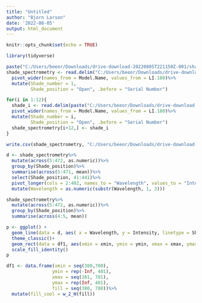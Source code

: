 ```yaml
---
title: "Untitled"
author: "Bjorn Larson"
date: '2022-08-05'
output: html_document
---
```


```r
knitr::opts_chunk$set(echo = TRUE)
```

```r
library(tidyverse)
```


```r
paste("C:/Users/beeor/Downloads/drive-download-20220805T221150Z-001/shade", 1, "over.txt", sep = "")
shade_spectrometry <- read.delim("C:/Users/beeor/Downloads/drive-download-20220805T221150Z-001/shade1over.txt")%>%
  pivot_wider(names_from = Model.Name, values_from = LI.180)%>%
  mutate(Shade_number = 1,
         Shade_position = "Open", .before = "Serial Number")

for(i in 1:12){
  shade_i <- read.delim(paste("C:/Users/beeor/Downloads/drive-download-20220805T221150Z-001/shade", i, "over.txt", sep = ""))%>%
  pivot_wider(names_from = Model.Name, values_from = LI.180)%>%
  mutate(Shade_number = i,
         Shade_position = "Open", .before = "Serial Number")
  shade_spectrometry[i+12,] <- shade_i
}

write.csv(shade_spectrometry, "C:/Users/beeor/Downloads/drive-download-20220805T221150Z-001/shades.csv")
```




```r
d <- shade_spectrometry%>%
  mutate(across(5:472, as.numeric))%>%
  group_by(Shade_position)%>%
  summarise(across(5:471, mean))%>%
  select(Shade_position, 41:441)%>%
  pivot_longer(cols = 2:402, names_to = "Wavelength", values_to = "Intensity")%>%
  mutate(Wavelength = as.numeric(substr(Wavelength, 1, 3)))
```

```r
shade_spectrometry%>%
  mutate(across(5:472, as.numeric))%>%
  group_by(Shade_position)%>%
  summarise(across(4:5, mean))
```

```r
p <- ggplot() +
  geom_line(data = d, aes( x = Wavelength, y = Intensity, linetype = Shade_position))+
  theme_classic()+
  geom_rect(data = df1, aes(xmin = xmin, ymin = ymin, xmax = xmax, ymax = ymax, fill = fill_cool), alpha = 0.5)+
  scale_fill_identity()
p
```

```r
df1 <- data.frame(xmin = seq(380,780),
                 ymin = rep(-Inf, 401),
                 xmax = seq(381, 781),
                 ymax = rep(Inf, 401),
                 fill = seq(380, 780))%>%
  mutate(fill_cool = w_2_H(fill))
```

